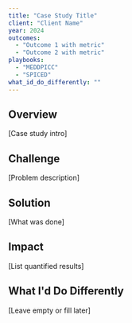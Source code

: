 ```yaml
---
title: "Case Study Title"
client: "Client Name"
year: 2024
outcomes:
  - "Outcome 1 with metric"
  - "Outcome 2 with metric"
playbooks:
  - "MEDDPICC"
  - "SPICED"
what_id_do_differently: ""
---
```


## Overview
[Case study intro]

## Challenge
[Problem description]

## Solution
[What was done]

## Impact
[List quantified results]

## What I'd Do Differently
[Leave empty or fill later]
